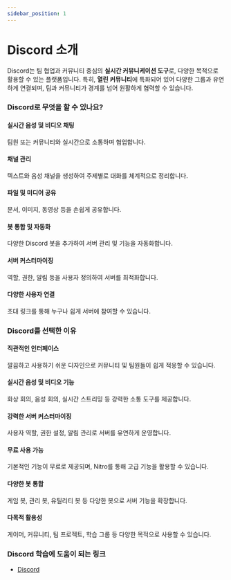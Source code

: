 ```yaml
---
sidebar_position: 1
---
```


# Discord 소개

Discord는 팀 협업과 커뮤니티 중심의 **실시간 커뮤니케이션 도구**로, 다양한 목적으로 활용할 수 있는 플랫폼입니다. 특히, **열린 커뮤니티**에 특화되어 있어 다양한 그룹과 유연하게 연결되며, 팀과 커뮤니티가 경계를 넘어 원활하게 협력할 수 있습니다.

### Discord로 무엇을 할 수 있나요?

#### 실시간 음성 및 비디오 채팅

팀원 또는 커뮤니티와 실시간으로 소통하며 협업합니다.

#### 채널 관리

텍스트와 음성 채널을 생성하여 주제별로 대화를 체계적으로 정리합니다.

#### 파일 및 미디어 공유

문서, 이미지, 동영상 등을 손쉽게 공유합니다.

#### 봇 통합 및 자동화

다양한 Discord 봇을 추가하여 서버 관리 및 기능을 자동화합니다.

#### 서버 커스터마이징

역할, 권한, 알림 등을 사용자 정의하여 서버를 최적화합니다.

#### 다양한 사용자 연결

초대 링크를 통해 누구나 쉽게 서버에 참여할 수 있습니다.

### Discord를 선택한 이유

#### 직관적인 인터페이스

깔끔하고 사용하기 쉬운 디자인으로 커뮤니티 및 팀원들이 쉽게 적응할 수 있습니다.

#### 실시간 음성 및 비디오 기능

화상 회의, 음성 회의, 실시간 스트리밍 등 강력한 소통 도구를 제공합니다.

#### 강력한 서버 커스터마이징

사용자 역할, 권한 설정, 알림 관리로 서버를 유연하게 운영합니다.

#### 무료 사용 가능

기본적인 기능이 무료로 제공되며, Nitro를 통해 고급 기능을 활용할 수 있습니다.

#### 다양한 봇 통합

게임 봇, 관리 봇, 유틸리티 봇 등 다양한 봇으로 서버 기능을 확장합니다.

#### 다목적 활용성

게이머, 커뮤니티, 팀 프로젝트, 학습 그룹 등 다양한 목적으로 사용할 수 있습니다.

### Discord 학습에 도움이 되는 링크

- [Discord](https://discord.com/)
